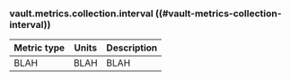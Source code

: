 ### vault.metrics.collection.interval ((#vault-metrics-collection-interval))

Metric type | Units | Description
----------- | ----- | -----------
BLAH     | BLAH    | BLAH